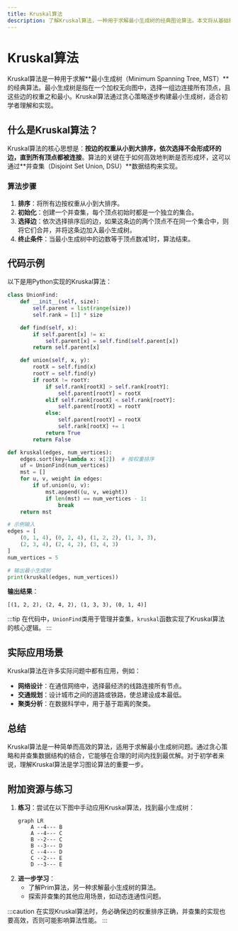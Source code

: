 ```yaml
---
title: Kruskal算法
description: 了解Kruskal算法，一种用于求解最小生成树的经典图论算法。本文将从基础概念入手，逐步讲解算法原理，并提供代码示例和实际应用场景。
---
```


# Kruskal算法

Kruskal算法是一种用于求解**最小生成树（Minimum Spanning Tree, MST）**的经典算法。最小生成树是指在一个加权无向图中，选择一组边连接所有顶点，且这些边的权重之和最小。Kruskal算法通过贪心策略逐步构建最小生成树，适合初学者理解和实现。

## 什么是Kruskal算法？

Kruskal算法的核心思想是：**按边的权重从小到大排序，依次选择不会形成环的边，直到所有顶点都被连接**。算法的关键在于如何高效地判断是否形成环，这可以通过**并查集（Disjoint Set Union, DSU）**数据结构来实现。

### 算法步骤
1. **排序**：将所有边按权重从小到大排序。
2. **初始化**：创建一个并查集，每个顶点初始时都是一个独立的集合。
3. **选择边**：依次选择排序后的边，如果这条边的两个顶点不在同一个集合中，则将它们合并，并将这条边加入最小生成树。
4. **终止条件**：当最小生成树中的边数等于顶点数减1时，算法结束。

## 代码示例

以下是用Python实现的Kruskal算法：

```python
class UnionFind:
    def __init__(self, size):
        self.parent = list(range(size))
        self.rank = [1] * size

    def find(self, x):
        if self.parent[x] != x:
            self.parent[x] = self.find(self.parent[x])
        return self.parent[x]

    def union(self, x, y):
        rootX = self.find(x)
        rootY = self.find(y)
        if rootX != rootY:
            if self.rank[rootX] > self.rank[rootY]:
                self.parent[rootY] = rootX
            elif self.rank[rootX] < self.rank[rootY]:
                self.parent[rootX] = rootY
            else:
                self.parent[rootY] = rootX
                self.rank[rootX] += 1
            return True
        return False

def kruskal(edges, num_vertices):
    edges.sort(key=lambda x: x[2])  # 按权重排序
    uf = UnionFind(num_vertices)
    mst = []
    for u, v, weight in edges:
        if uf.union(u, v):
            mst.append((u, v, weight))
            if len(mst) == num_vertices - 1:
                break
    return mst

# 示例输入
edges = [
    (0, 1, 4), (0, 2, 4), (1, 2, 2), (1, 3, 3),
    (2, 3, 4), (2, 4, 2), (3, 4, 3)
]
num_vertices = 5

# 输出最小生成树
print(kruskal(edges, num_vertices))
```

**输出结果**：
```
[(1, 2, 2), (2, 4, 2), (1, 3, 3), (0, 1, 4)]
```

:::tip
在代码中，`UnionFind`类用于管理并查集，`kruskal`函数实现了Kruskal算法的核心逻辑。
:::

## 实际应用场景

Kruskal算法在许多实际问题中都有应用，例如：
- **网络设计**：在通信网络中，选择最经济的线路连接所有节点。
- **交通规划**：设计城市之间的道路或铁路，使总建设成本最低。
- **聚类分析**：在数据科学中，用于基于距离的聚类。

## 总结

Kruskal算法是一种简单而高效的算法，适用于求解最小生成树问题。通过贪心策略和并查集数据结构的结合，它能够在合理的时间内找到最优解。对于初学者来说，理解Kruskal算法是学习图论算法的重要一步。

## 附加资源与练习

1. **练习**：尝试在以下图中手动应用Kruskal算法，找到最小生成树：
   ```mermaid
   graph LR
       A --4--- B
       A --4--- C
       B --2--- C
       B --3--- D
       C --4--- D
       C --2--- E
       D --3--- E
   ```
2. **进一步学习**：
   - 了解Prim算法，另一种求解最小生成树的算法。
   - 探索并查集的其他应用场景，如动态连通性问题。

:::caution
在实现Kruskal算法时，务必确保边的权重排序正确，并查集的实现也要高效，否则可能影响算法性能。
:::